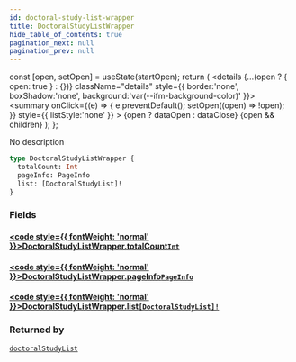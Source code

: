 ```yaml
---
id: doctoral-study-list-wrapper
title: DoctoralStudyListWrapper
hide_table_of_contents: true
pagination_next: null
pagination_prev: null
---
```







  const [open, setOpen] = useState(startOpen);
  return (
    <details {...(open ? { open: true } : {})} className="details" style={{ border:'none', boxShadow:'none', background:'var(--ifm-background-color)' }}>
      <summary
        onClick={(e) => {
          e.preventDefault();
          setOpen((open) => !open);
        }}
        style={{ listStyle:'none' }}
      >
      {open ? dataOpen : dataClose}
      </summary>
      {open && children}
    </details>
  );
};




No description


```graphql
type DoctoralStudyListWrapper {
  totalCount: Int
  pageInfo: PageInfo
  list: [DoctoralStudyList]!
}
```




### Fields

#### [<code style={{ fontWeight: 'normal' }}>DoctoralStudyListWrapper.<b>totalCount</b></code>](#)<Bullet />[`Int`](/cris/scalars/int) <Badge class="secondary" text="scalar"/>
> 
> 

#### [<code style={{ fontWeight: 'normal' }}>DoctoralStudyListWrapper.<b>pageInfo</b></code>](#)<Bullet />[`PageInfo`](/cris/objects/page-info) <Badge class="secondary" text="object"/>
> 
> 

#### [<code style={{ fontWeight: 'normal' }}>DoctoralStudyListWrapper.<b>list</b></code>](#)<Bullet />[`[DoctoralStudyList]!`](/cris/objects/doctoral-study-list) <Badge class="secondary" text="non-null"/> <Badge class="secondary" text="object"/>
> 
> 



### Returned by

[`doctoralStudyList`](/cris/queries/doctoral-study-list)  <Badge class="secondary" text="query"/>

